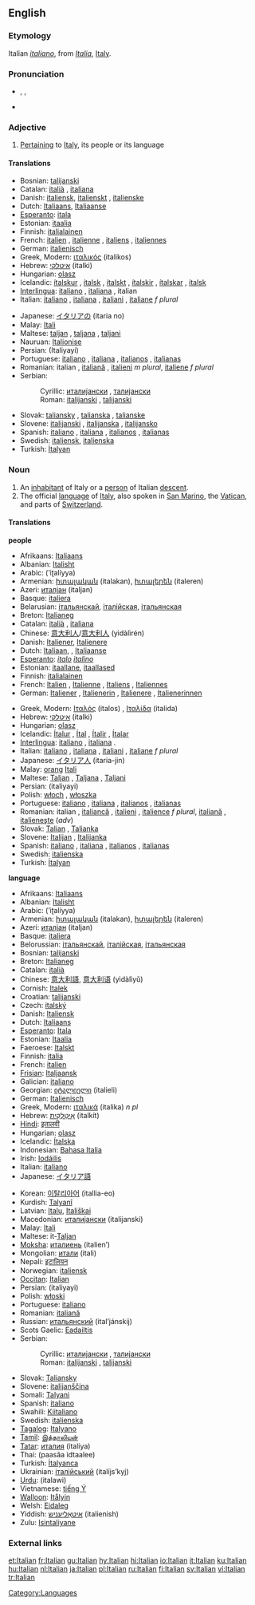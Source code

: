 {{interwiktionary|code=it}}
==English==
{{wikipedia}}

===Etymology===
Italian ''[[italiano]]'', from ''[[Italia]]'', [[Italy]].

===Pronunciation===
*{{AHD|ĭtălʹyən}}, {{IPA|/ɪˈtæljən/}}, {{SAMPA|/I"t{lj@n/}}
*{{audio|en-us-Italian.ogg|Audio (US)}}

===Adjective===
{{en-adj}}

#[[pertain|Pertaining]] to [[Italy]], its people or its language

====Translations====
{{top}}
*Bosnian: [[talijanski]] {{m}}
*Catalan: [[italià]] {{m}}, [[italiana]] {{f}}
*Danish: [[italiensk]], [[italienskt]] {{n}}, [[italienske]] {{p}}
*Dutch: [[Italiaans]], [[Italiaanse]]
*[[Esperanto]]: [[itala]]
*Estonian: [[itaalia]]
*Finnish: [[italialainen]]
*French: [[italien]] {{m}}, [[italienne]] {{f}}, [[italiens]] {{m}} {{p}}, [[italiennes]] {{f}} {{p}}
*German: [[italienisch]]
*Greek, Modern: [[ιταλικός]] (italikos) {{m}}
*Hebrew: [[איטלקי]] (italki)
*Hungarian: [[olasz]]
*Icelandic: [[ítalskur]] {{m}}, [[ítalsk]] {{f}}, [[ítalskt]] {{n}}, [[ítalskir]] {{m}} {{p}},  [[ítalskar]] {{f}} {{p}}, [[ítalsk]] {{n}} {{p}}
*[[Interlingua]]: [[italiano]] {{m}}, [[italiana]] {{f}}, italian {{n}}
*Italian: [[italiano]] {{m}}, [[italiana]] {{f}}, [[italiani]] {{p}}, [[italiane]] ''f plural''
{{mid}}
*Japanese: [[イタリア]]の (itaria no)
*Malay: [[Itali]]
*Maltese: [[taljan]] {{m}}, [[taljana]] {{f}}, [[taljani]] {{p}}
*Nauruan: [[Italionise]]
*Persian: {{FAchar|[[ایتالیایی]]}} (Italiyayi)
*Portuguese: [[italiano]] {{m}}, [[italiana]] {{f}}, [[italianos]] {{m}} {{p}}, [[italianas]] {{f}} {{p}}
*Romanian: italian {{m}}, [[italiană]] {{f}}, [[italieni]] ''m plural'', [[italiene]] ''f plural''
*Serbian:
*:Cyrillic: [[италијански]] {{m}}, [[талијански]] {{m}}
*:Roman: [[italijanski#Serbian|italijanski]] {{m}}, [[talijanski#Serbian|talijanski]] {{m}}
*Slovak: [[taliansky]] {{m}}, [[talianska]] {{f}}, [[talianske]] {{n}}
*Slovene: [[italijanski]] {{m}}, [[italijanska]] {{f}}, [[italijansko]] {{n}}
*Spanish: [[italiano]] {{m}}, [[italiana]] {{f}}, [[italianos]] {{m}} {{p}}, [[italianas]] {{f}} {{p}}
*Swedish: [[italiensk]], [[italienska]] {{p}}
*Turkish: [[İtalyan]]
{{bottom}}

===Noun===
{{en-noun}}

#An [[inhabitant]] of Italy or a [[person]] of Italian [[descent]].
#The official [[language]] of [[Italy]], also spoken in [[San Marino]], the [[Vatican]], and parts of [[Switzerland]].

====Translations====
'''people'''
{{top}}
*Afrikaans: [[Italiaans]]
*Albanian: [[Italisht]]
*Arabic: {{ARchar|[[إيطالية]]}} (’iʈalíyya) {{f}}
*Armenian: [[իտալական]] (italakan), [[իտալերեն]] (italeren)
*Azeri: [[италјан]] (italjan)
*Basque: [[italiera]]
*Belarusian: [[італьянскай]], [[італійская]], [[італьянская]]
*Breton: [[Italianeg]]
*Catalan: [[italià]] {{m}}, [[italiana]] {{f}}
*Chinese: [[意大利人]]/[[意大利人]] (yìdàlìrén)
*Danish: [[Italiener]], [[Italienere]] {{p}}
*Dutch: [[Italiaan]], {{m}}, [[Italiaanse]] {{f}}
*[[Esperanto]]: ''[[italo]]'' {{m}} ''[[italino]]'' {{f}}
*Estonian: [[itaallane]], [[itaallased]] {{p}}
*Finnish: [[italialainen]]
*French: [[Italien]] {{m}}, [[Italienne]] {{f}}, [[Italiens]] {{m}} {{p}}, [[Italiennes]] {{f}} {{p}}
*German: [[Italiener]] {{m}}, [[Italienerin]] {{f}}, [[Italienere]] {{m}} {{p}}, [[Italienerinnen]] {{f}} {{p}}
{{mid}}
*Greek, Modern: [[Ιταλός]] (italos) {{m}}, [[Ιταλίδα]] (italida) {{f}}
*Hebrew: [[איטלקי]] (italki)
*Hungarian: [[olasz]]
*Icelandic: [[Ítalur]] {{m}}, [[Ítal]] {{f}}, [[Ítalir]] {{m}} {{p}}, [[Ítalar]] {{f}} {{p}}
*[[Interlingua]]: [[italiano]] {{m}}, [[italiana]] {{f}}.
*Italian: [[italiano]] {{m}}, [[italiana]] {{f}}, [[italiani]] {{p}}, [[italiane]] ''f plural''
*Japanese: [[イタリア人]] (itaria-jin)
*Malay: [[orang]] [[Itali]] 
*Maltese: [[Taljan]] {{m}}, [[Taljana]] {{f}}, [[Taljani]] {{p}}
*Persian: {{FAchar|[[ایتالیایی]]}} (italiyayi)
*Polish: [[włoch]] {{m}}, [[włoszka]] {{f}}
*Portuguese: [[italiano]] {{m}}, [[italiana]] {{f}}, [[italianos]] {{m}} {{p}}, [[italianas]] {{f}} {{p}}
*Romanian: italian {{m}}, [[italiancă]] {{f}}, [[italieni]] {{p}}, [[italience]] ''f plural'', [[italiană]] {{f}}, [[italieneşte]] (''adv'')<!--remove the adverb from here-->
*Slovak: [[Talian#Slovak|Talian]] {{m}}, [[Talianka#Slovak|Talianka]] {{f}}
*Slovene: [[Italijan]] {{m}}, [[Italijanka]] {{f}}
*Spanish: [[italiano]] {{m}}, [[italiana]] {{f}}, [[italianos]] {{m}} {{p}}, [[italianas]] {{f}} {{p}}
*Swedish: [[italienska]]
*Turkish: [[İtalyan]]
{{bottom}}

'''language'''
{{top}}
*Afrikaans: [[Italiaans]]
*Albanian: [[Italisht]]
*Arabic: {{ARchar|[[إيطالية]]}} (’iʈalíyya) {{f}}
*Armenian: [[իտալական]] (italakan), [[իտալերեն]] (italeren)
*Azeri: [[италјан]] (italjan)
*Basque: [[italiera]]
*Belorussian: [[італьянскай]], [[італійская]], [[італьянская]]
*Bosnian: [[talijanski]] {{m}}
*Breton: [[Italianeg]]
*Catalan: [[italià]] {{m}}
*Chinese: [[意大利語]], [[意大利语]] (yìdàlìyǔ)
*Cornish: [[Italek]]
*Croatian: [[talijanski]]
*Czech: [[italský]]
*Danish: [[Italiensk]]
*Dutch: [[Italiaans]]
*[[Esperanto]]: [[Itala]]
*Estonian: [[Itaalia]]
*Faeroese: [[Italskt]]
*Finnish: [[italia]]
*French: [[italien]] {{m}}
*[[Frisian]]: [[Italjaansk]]
*Galician: [[italiano]]
*Georgian: [[იტალიელი]] (italieli)
*German: [[Italienisch]] {{n}}
*Greek, Modern: [[ιταλικά]] (italika) ''n pl''
*Hebrew: [[איטלקית|אִיטַלְקִית]] (italkít)
*[[Hindi]]: [[इतालवी]]
*Hungarian: [[olasz]]
*Icelandic: [[Ítalska]]
*Indonesian: [[Bahasa Italia]]
*Irish: [[Iodáilis]]
*Italian: [[italiano]] {{m}}
*Japanese: [[イタリア語]]
{{mid}}
*Korean: [[이탈리아어]] (itallia-eo)
*Kurdish: [[Talyanî]]
*Latvian: [[Italų]], [[Itališkai]]
*Macedonian: [[италијански]] (italijanski)
*Malay: [[Itali]]
*Maltese: it-[[Taljan]]
*[[Moksha]]: [[италиень]] (italien’)
*Mongolian: [[итали]] (itali)
*Nepali: [[इटालियन]]
*Norwegian: [[italiensk]]
*[[Occitan]]: [[Italian#Occitan|Italian]]
*Persian: {{FAchar|[[ایتالیایی]]}} (italiyayi)
*Polish: [[włoski]]
*Portuguese: [[italiano]]
*Romanian: [[italiană]]
*Russian: [[итальянский]] (ital’jánskij)
*Scots Gaelic: [[Eadailtis]] {{f}}
*Serbian:
*:Cyrillic: [[италијански]] {{m}}, [[талијански]] {{m}}
*:Roman: [[italijanski#Serbian|italijanski]] {{m}}, [[talijanski#Serbian|talijanski]] {{m}}
*Slovak: [[Taliansky]]
*Slovene: [[italijanščina]] {{f}}
*Somali: [[Talyani]]
*Spanish: [[italiano]]
*Swahili: [[Kiitaliano]]
*Swedish: [[italienska]]
*[[Tagalog]]: [[Italyano]]
*[[Tamil]]: [[இத்தாலியன்]]
*[[Tatar]]: [[италия]] (italiya)
*Thai: {{THchar|[[ภาษาอิตาลี]]}} (paasăa ìdtaalee)
*Turkish: [[İtalyanca]]
*Ukrainian: [[італійський]] (italíjs’kyj)
*[[Urdu]]: {{URchar|[[اٹالوی]]}} (italawi)
*Vietnamese: [[tiếng Ý]]
*[[Walloon]]: [[Itålyin]]
*Welsh: [[Eidaleg]]
*Yiddish: [[איטאַליעניש]] (italienish)
*Zulu: [[Isintaliyane]]
{{bottom}}

===External links===
{{ethnologue|code=ita}}

[[Category:Languages]]

[[et:Italian]]
[[fr:Italian]]
[[gu:Italian]]
[[hy:Italian]]
[[hi:Italian]]
[[io:Italian]]
[[it:Italian]]
[[ku:Italian]]
[[hu:Italian]]
[[nl:Italian]]
[[ja:Italian]]
[[pl:Italian]]
[[ru:Italian]]
[[fi:Italian]]
[[sv:Italian]]
[[vi:Italian]]
[[tr:Italian]]